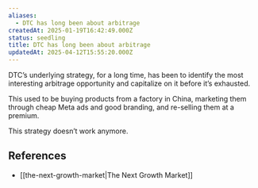 ```yaml
---
aliases:
  - DTC has long been about arbitrage
createdAt: 2025-01-19T16:42:49.000Z
status: seedling
title: DTC has long been about arbitrage
updatedAt: 2025-04-12T15:55:20.000Z
---
```

DTC’s underlying strategy, for a long time, has been to identify the most interesting arbitrage opportunity and capitalize on it before it’s exhausted.

This used to be buying products from a factory in China, marketing them through cheap Meta ads and good branding, and re-selling them at a premium.

This strategy doesn’t work anymore.

## References

- [[the-next-growth-market|The Next Growth Market]]
